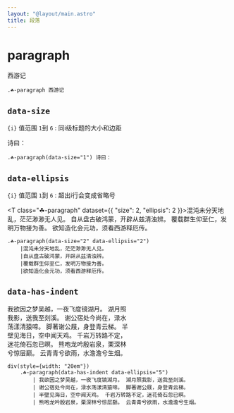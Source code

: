 ```yaml
---
layout: "@layout/main.astro"
title: 段落
---
```



# paragraph

<T class="☘-paragraph">西游记</T>

```pug
.☘-paragraph 西游记
```


## `data-size`

`{i}` 值范围 `1`到 `6` : 同i级标题的大小和边距

<T class="☘-paragraph" data-size="1">诗曰：</T>

```pug
.☘-paragraph(data-size="1") 诗曰：
```

## `data-ellipsis`

`{i}` 值范围 `1`到 `6` : 超出i行会变成省略号

<T class="☘-paragraph" dataset={{
    "size": 2,
    "ellipsis": 2
}}>混沌未分天地乱，茫茫渺渺无人见。
自从盘古破鸿蒙，开辟从兹清浊辨。
覆载群生仰至仁，发明万物接为善。
欲知造化会元功，须看西游释厄传。</T>

```pug
.☘-paragraph(data-size="2" data-ellipsis="2")
    |混沌未分天地乱，茫茫渺渺无人见。
    |自从盘古破鸿蒙，开辟从兹清浊辨。
    |覆载群生仰至仁，发明万物接为善。
    |欲知造化会元功，须看西游释厄传。
```


## `data-has-indent`

<div style='width: 20em'>
    <T class="☘-paragraph" dataset={{
        "has-indent": true,
        "ellipsis": 5
    }}>我欲因之梦吴越，一夜飞度镜湖月。 湖月照我影，送我至剡溪。 谢公宿处今尚在，渌水荡漾清猿啼。 脚著谢公屐，身登青云梯。 半壁见海日，空中闻天鸡。 千岩万转路不定，迷花倚石忽已暝。 熊咆龙吟殷岩泉，栗深林兮惊层巅。 云青青兮欲雨，水澹澹兮生烟。</T>
</div>

```pug
div(style={width: "20em"})
    .☘-paragraph(data-has-indent data-ellipsis="5")
        | 我欲因之梦吴越，一夜飞度镜湖月。 湖月照我影，送我至剡溪。
        | 谢公宿处今尚在，渌水荡漾清猿啼。 脚著谢公屐，身登青云梯。
        | 半壁见海日，空中闻天鸡。 千岩万转路不定，迷花倚石忽已暝。
        | 熊咆龙吟殷岩泉，栗深林兮惊层巅。 云青青兮欲雨，水澹澹兮生烟。
```